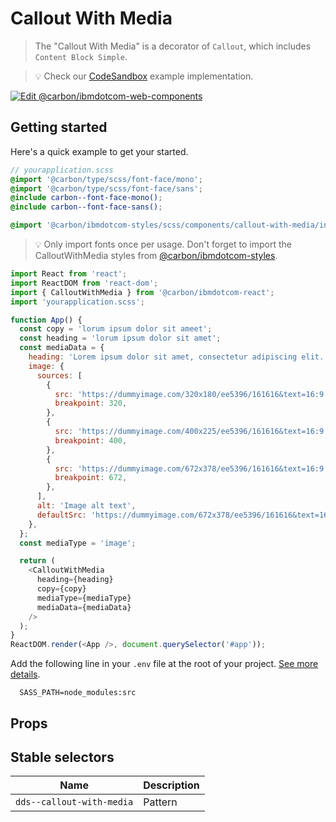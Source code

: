 
# Callout With Media

> The "Callout With Media" is a decorator of `Callout`, which includes
> `Content Block Simple`.

> 💡 Check our
> [CodeSandbox](https://githubbox.com/carbon-design-system/ibm-dotcom-library/tree/master/packages/react/examples/codesandbox/components/CalloutWithMedia)
> example implementation.

[![Edit @carbon/ibmdotcom-web-components](https://codesandbox.io/static/img/play-codesandbox.svg)](https://githubbox.com/carbon-design-system/ibm-dotcom-library/tree/master/packages/react/examples/codesandbox/components/CalloutWithMedia)

## Getting started

Here's a quick example to get your started.

```scss
// yourapplication.scss
@import '@carbon/type/scss/font-face/mono';
@import '@carbon/type/scss/font-face/sans';
@include carbon--font-face-mono();
@include carbon--font-face-sans();

@import '@carbon/ibmdotcom-styles/scss/components/callout-with-media/index';
```

> 💡 Only import fonts once per usage. Don't forget to import the
> CalloutWithMedia styles from
> [@carbon/ibmdotcom-styles](https://github.com/carbon-design-system/ibm-dotcom-library/blob/master/packages/styles).

```javascript
import React from 'react';
import ReactDOM from 'react-dom';
import { CalloutWithMedia } from '@carbon/ibmdotcom-react';
import 'yourapplication.scss';

function App() {
  const copy = 'lorum ipsum dolor sit ameet';
  const heading = 'lorum ipsum dolor sit amet';
  const mediaData = {
    heading: 'Lorem ipsum dolor sit amet, consectetur adipiscing elit.',
    image: {
      sources: [
        {
          src: 'https://dummyimage.com/320x180/ee5396/161616&text=16:9',
          breakpoint: 320,
        },
        {
          src: 'https://dummyimage.com/400x225/ee5396/161616&text=16:9',
          breakpoint: 400,
        },
        {
          src: 'https://dummyimage.com/672x378/ee5396/161616&text=16:9',
          breakpoint: 672,
        },
      ],
      alt: 'Image alt text',
      defaultSrc: 'https://dummyimage.com/672x378/ee5396/161616&text=16:9',
    },
  };
  const mediaType = 'image';

  return (
    <CalloutWithMedia
      heading={heading}
      copy={copy}
      mediaType={mediaType}
      mediaData={mediaData}
    />
  );
}
ReactDOM.render(<App />, document.querySelector('#app'));
```

Add the following line in your `.env` file at the root of your project.
[See more details](https://github.com/carbon-design-system/ibm-dotcom-library/tree/master/packages/styles#usage).

```
  SASS_PATH=node_modules:src
```

## Props

<Props of={CalloutWithMedia} />

## Stable selectors

| Name                      | Description |
| ------------------------- | ----------- |
| `dds--callout-with-media` | Pattern     |

<Description markdown={contributing} />
